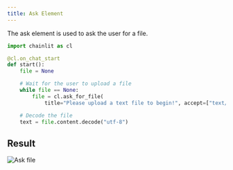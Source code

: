 ```yaml
---
title: Ask Element
---
```


The ask element is used to ask the user for a file.

```python Code Example
import chainlit as cl

@cl.on_chat_start
def start():
    file = None

    # Wait for the user to upload a file
    while file == None:
        file = cl.ask_for_file(
            title="Please upload a text file to begin!", accept=["text/plain"])

    # Decode the file
    text = file.content.decode("utf-8")
```

## Result
![Ask file](/images/ask-file.png)